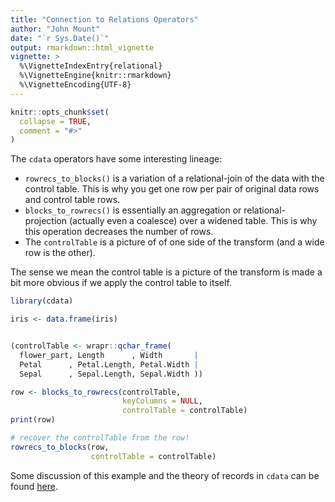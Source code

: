 ```yaml
---
title: "Connection to Relations Operators"
author: "John Mount"
date: "`r Sys.Date()`"
output: rmarkdown::html_vignette
vignette: >
  %\VignetteIndexEntry{relational}
  %\VignetteEngine{knitr::rmarkdown}
  %\VignetteEncoding{UTF-8}
---
```


```r
knitr::opts_chunk$set(
  collapse = TRUE,
  comment = "#>"
)
```

The `cdata` operators have some interesting lineage:

  * `rowrecs_to_blocks()` is a variation of a relational-join of the data with the control table.  This is why you get one row per pair of original data rows and control table rows.
  * `blocks_to_rowrecs()` is essentially an aggregation or relational-projection (actually even a coalesce) over a widened table.  This is why this operation decreases the number of rows.
  * The `controlTable` is a picture of of one side of the transform (and a wide row is the other).
  
The sense we mean the control table is a picture of the transform is made a bit more obvious if we apply the control table to itself.

```r
library(cdata)

iris <- data.frame(iris)


(controlTable <- wrapr::qchar_frame(
  flower_part, Length      , Width       |
  Petal      , Petal.Length, Petal.Width |
  Sepal      , Sepal.Length, Sepal.Width ))

row <- blocks_to_rowrecs(controlTable, 
                         keyColumns = NULL, 
                         controlTable = controlTable)
print(row)

# recover the controlTable from the row!
rowrecs_to_blocks(row,
                  controlTable = controlTable)
```

Some discussion of this example and the theory of records in `cdata` can be found [here](https://winvector.github.io/cdata/articles/blocksrecs.html).

